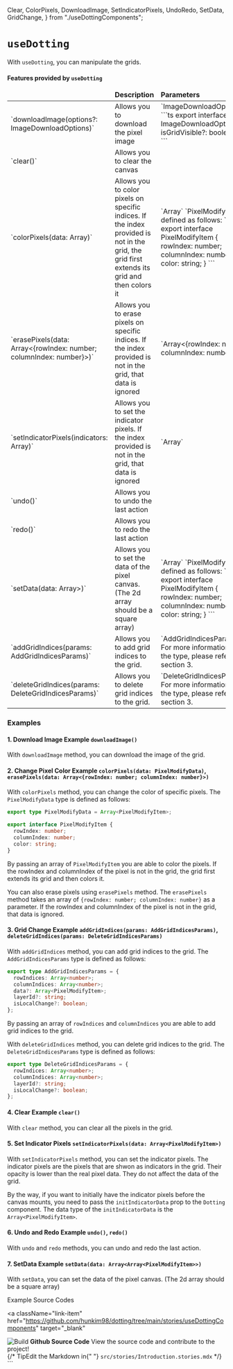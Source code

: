   Clear,
  ColorPixels,
  DownloadImage,
  SetIndicatorPixels,
  UndoRedo,
  SetData,
  GridChange,
} from "./useDottingComponents";

<Meta title="Hooks/useDotting" />

<style>
  {`
  .subheading {
    --mediumdark: '#999999';
    font-weight: 900;
    font-size: 13px;
    color: #999;
    letter-spacing: 6px;
    line-height: 24px;
    text-transform: uppercase;
    margin-bottom: 12px;
    margin-top: 40px;
    font-family: 'Nunito Sans', 'Helvetica Neue', Helvetica, Arial, sans-serif;
  }

  .link-list {
    display: grid;
    grid-template-columns: 1fr;
    grid-template-rows: 1fr 1fr;
    row-gap: 10px;
  }

  @media (min-width: 620px) {
    .link-list {
      row-gap: 20px;
      column-gap: 20px;
      grid-template-columns: 1fr 1fr;
    }
  }

  @media all and (-ms-high-contrast:none) {
  .link-list {
      display: -ms-grid;
      -ms-grid-columns: 1fr 1fr;
      -ms-grid-rows: 1fr 1fr;
    }
  }

  .link-item {
    display: block;
    padding: 20px 30px 20px 15px;
    border: 1px solid #00000010;
    border-radius: 5px;
    transition: background 150ms ease-out, border 150ms ease-out, transform 150ms ease-out;
    color: #333333;
    display: flex;
    align-items: flex-start;
  }

  .link-item:hover {
    border-color: #1EA7FD50;
    transform: translate3d(0, -3px, 0);
    box-shadow: rgba(0, 0, 0, 0.08) 0 3px 10px 0;
  }

  .link-item:active {
    border-color: #1EA7FD;
    transform: translate3d(0, 0, 0);
  }

  .link-item strong {
    font-weight: 700;
    display: block;
    margin-bottom: 2px;
  }
  
  .link-item img {
    height: 40px;
    width: 40px;
    margin-right: 15px;
    flex: none;
  }

  .link-item span {
    font-size: 14px;
    line-height: 20px;
  }

  .tip {
    display: inline-block;
    border-radius: 1em;
    font-size: 11px;
    line-height: 12px;
    font-weight: 700;
    background: #E7FDD8;
    color: #66BF3C;
    padding: 4px 12px;
    margin-right: 10px;
    vertical-align: top;
  }

  .tip-wrapper {
    font-size: 13px;
    line-height: 20px;
    margin-top: 40px;
    margin-bottom: 40px;
  }

  .tip-wrapper code {
    font-size: 12px;
    display: inline-block;
  }
  
table {
  width: 100%;
  border-collapse: collapse;
  border: 1px solid #cccccc;
  margin: 15px auto;
  margin-bottom: 80px;
  background: white;
  color: #333333;
  font-family: "Nunito Sans",-apple-system,".SFNSText-Regular","San Francisco",BlinkMacSystemFont,"Segoe UI","Helvetica Neue",Helvetica,Arial,sans-serif;
  -webkit-font-smoothing: antialiased;
  -moz-osx-font-smoothing: grayscale;
  -webkit-tap-highlight-color: rgba(0, 0, 0, 0);
}

thead {
  border-bottom: 1px solid #cccccc;
}

table .css-1p8ieni {
  margin: 0;
}

h4 {
  margin-top: 15px;
}

th {
  background: steelblue;
  height: 54px;
  width: 25%;
  font-weight: lighter;
  text-shadow: 0 1px 0 #38678f;
  color: white;
  border: 1px solid black;
  box-shadow: inset 0px 1px 2px #cccccc;
  transition: all 0.2s;
}
tr {
  border-bottom: 1px solid #cccccc;
}
tr:last-child {
  border-bottom: 0px;
}
td {
  border-right: 1px solid #cccccc;
  padding: 10px;
  transition: all 0.2s;
  font-size: 14px;
}
td:first-child {
  font-size: 12px;
  font-family: monospace

}
td:last-child {
  border-right: 0px;
}
td.selected {
  background: #d7e4ef;
  z-index: ;
}
td input {
  font-size: 14px;
  background: none;
  outline: none;
  border: 0;
  display: table-cell;
  height: 100%;
  width: 100%;
}
td input:focus {
  box-shadow: 0 1px 0 steelblue;
  color: steelblue;
}
::-moz-selection {
  background: steelblue;
  color: white;
}
::selection {
  background: steelblue;
  color: white;
}
`}
</style>

# `useDotting`

With `useDotting`, you can manipulate the grids.

#### Features provided by `useDotting`

<table>
  <thead>
    <tr>
      <td></td>
      <td>
        <strong>Description</strong>
      </td>
      <td>
        <strong>Parameters</strong>
      </td>
    </tr>
  </thead>
  <tbody>
    <tr>
      <td>`downloadImage(options?: ImageDownloadOptions)`</td>
      <td>Allows you to download the pixel image</td>
      <td>
        `ImageDownloadOptions`
        ```ts
        export interface ImageDownloadOptions {
          isGridVisible?: boolean;
        }
        ```
      </td>
    </tr>
    <tr>
      <td>`clear()`</td>
      <td>Allows you to clear the canvas</td>
      <td></td>
    </tr>
    <tr>
      <td>`colorPixels(data: Array<PixelModifyItem>)`</td>
      <td>
        Allows you to color pixels on specific indices. If the index provided is 
        not in the grid, the grid first extends its grid and then colors it
      </td>
      <td>
        `Array<PixelModifyItem>`
        `PixelModifyItem` is defined as follows:
        ```ts
        export interface PixelModifyItem {
          rowIndex: number;
          columnIndex: number;
          color: string;
        }
        ```
      </td>
    </tr>
    <tr>
      <td>`erasePixels(data: Array<{rowIndex: number; columnIndex: number}>)`</td>
      <td>
        Allows you to erase pixels on specific indices. If the index provided is
        not in the grid, that data is ignored
      </td>
      <td>`Array<{rowIndex: number; columnIndex: number}>`</td>
    </tr>
    <tr>
      <td>`setIndicatorPixels(indicators: Array<PixelModifyItem>)`</td>
      <td>
        Allows you to set the indicator pixels. If the index provided is not in
        the grid, that data is ignored
      </td>
      <td>`Array<PixelModifyItem>`</td>
    </tr>
    <tr>
      <td>`undo()`</td>
      <td>
        Allows you to undo the last action
      </td>
      <td></td>
    </tr>
    <tr>
      <td>`redo()`</td>
      <td>
        Allows you to redo the last action
      </td>
      <td></td>
    </tr>
    <tr>
      <td>`setData(data: Array<Array<PixelModifyItem>>)`</td>
      <td>
        Allows you to set the data of the pixel canvas. (The 2d array should be a square array)
      </td>
      <td>
        `Array<PixelModifyItem>`
        `PixelModifyItem` is defined as follows:
        ```ts
        export interface PixelModifyItem {
          rowIndex: number;
          columnIndex: number;
          color: string;
        }
        ```
      </td>
    </tr>
    <tr>
      <td>`addGridIndices(params: AddGridIndicesParams)`</td>
      <td>
        Allows you to add grid indices to the grid.
      </td>
      <td>
        `AddGridIndicesParams`. For more information about the type, please refer to section 3.
      </td>
    </tr>
    <tr>
      <td>`deleteGridIndices(params: DeleteGridIndicesParams)`</td>
      <td>
        Allows you to delete grid indices to the grid.
      </td>
      <td>
        `DeleteGridIndicesParams`. For more information about the type, please refer to section 3.
      </td>
    </tr>

  </tbody>
</table>

### Examples

#### 1. Download Image Example `downloadImage()`

With `downloadImage` method, you can download the image of the grid.

<DownloadImage />

#### 2. Change Pixel Color Example `colorPixels(data: PixelModifyData)`, `erasePixels(data: Array<{rowIndex: number; columnIndex: number}>)`

With `colorPixels` method, you can change the color of specific pixels.
The `PixelModifyData` type is defined as follows:

```ts
export type PixelModifyData = Array<PixelModifyItem>;

export interface PixelModifyItem {
  rowIndex: number;
  columnIndex: number;
  color: string;
}
```

By passing an array of `PixelModifyItem` you are able to color the pixels.
If the rowIndex and columnIndex of the pixel is not in the grid, the grid
first extends its grid and then colors it.

You can also erase pixels using `erasePixels` method. The `erasePixels` method
takes an array of `{rowIndex: number; columnIndex: number}` as a parameter. If the rowIndex and
columnIndex of the pixel is not in the grid, that data is ignored.

<ColorPixels />

#### 3. Grid Change Example `addGridIndices(params: AddGridIndicesParams)`, `deleteGridIndices(params: DeleteGridIndicesParams)`

With `addGridIndices` method, you can add grid indices to the grid.
The `AddGridIndicesParams` type is defined as follows:

```ts
export type AddGridIndicesParams = {
  rowIndices: Array<number>;
  columnIndices: Array<number>;
  data?: Array<PixelModifyItem>;
  layerId?: string;
  isLocalChange?: boolean;
};
```

By passing an array of `rowIndices` and `columnIndices` you are able to add grid indices to the grid.

With `deleteGridIndices` method, you can delete grid indices to the grid.
The `DeleteGridIndicesParams` type is defined as follows:

```ts
export type DeleteGridIndicesParams = {
  rowIndices: Array<number>;
  columnIndices: Array<number>;
  layerId?: string;
  isLocalChange?: boolean;
};
```

<GridChange />

#### 4. Clear Example `clear()`

With `clear` method, you can clear all the pixels in the grid.

<Clear />

#### 5. Set Indicator Pixels `setIndicatorPixels(data: Array<PixelModifyItem>)`

With `setIndicatorPixels` method, you can set the indicator pixels. The indicator pixels are
the pixels that are shwon as indicators in the grid. Their opacity is lower than the real pixel data.
They do not affect the data of the grid.

By the way, if you want to initially have the indicator pixels before the canvas mounts,
you need to pass the `initIndicatorData` prop to the `Dotting` component.
The data type of the `initIndicatorData` is the `Array<PixelModifyItem>`.

<SetIndicatorPixels />

#### 6. Undo and Redo Example `undo()`, `redo()`

With `undo` and `redo` methods, you can undo and redo the last action.

<UndoRedo />

#### 7. SetData Example `setData(data: Array<Array<PixelModifyItem>>)`

With `setData`, you can set the data of the pixel canvas. (The 2d array should be a square array)

<SetData />

<div className="subheading">Example Source Codes</div>

<div className="link-list">

<a
  className="link-item"
  href="https://github.com/hunkim98/dotting/tree/main/stories/useDottingComponents"
  target="_blank"
>
  <img src={StackAlt} alt="Build" />
  <span>
    <strong>Github Source Code</strong>
    View the source code and contribute to the project!
  </span>
</a>

</div>

<div className="tip-wrapper">
  {/* <span className="tip">Tip</span>Edit the Markdown in{" "}
  <code>src/stories/Introduction.stories.mdx</code> */}
</div>
```
